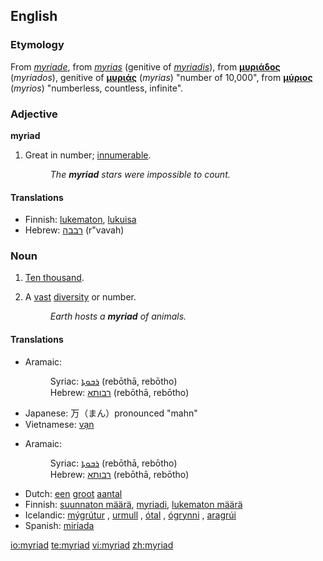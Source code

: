 {{wikipedia}}
==English==

===Etymology===
From {{MF.}} ''[[myriade]]'', from {{LL.}} ''[[myrias]]'' (genitive of ''[[myriadis]]''), from {{AGr.}} '''[[μυριάδος]]''' (''myriados''), genitive of '''[[μυριάς]]''' (''myrias'') "number of 10,000", from '''[[μύριος]]''' (''myrios'') "numberless, countless, infinite".

===Adjective===
'''myriad'''

# Great in number; [[innumerable]].
#: ''The '''myriad''' stars were impossible to count.''

====Translations====
*Finnish: [[lukematon]], [[lukuisa]]
*Hebrew: [[רבבה]] (r"vavah) {{f}}

===Noun===
{{en-noun}}

# {{archaic}} [[ten thousand|Ten thousand]].
# A [[vast]] [[diversity]] or number.
#: ''Earth hosts a '''myriad''' of animals.''

====Translations====
{{trans-top|ten thousand}}
*Aramaic:
*:Syriac: [[ܪܒܘܬܐ]] (rebōthā, rebōtho) {{f}}
*:Hebrew: [[רבותא]] (rebōthā, rebōtho) {{f}}
{{trans-mid}}
*Japanese: 万（まん）pronounced "mahn"
*Vietnamese: [[vạn]]
{{trans-bottom}}

{{trans-top|a vast diversity or number}}
*Aramaic:
*:Syriac: [[ܪܒܘܬܐ]] (rebōthā, rebōtho) {{f}}
*:Hebrew: [[רבותא]] (rebōthā, rebōtho) {{f}}
{{trans-mid}}
*Dutch: [[een]] [[groot]] [[aantal]]
*Finnish: [[suunnaton määrä]], [[myriadi]], [[lukematon määrä]]
*Icelandic: [[mýgrútur]] {{m}}, [[urmull]] {{f}}, [[ótal]] {{n}}, [[ógrynni]] {{n}}, [[aragrúi]] {{m}}
*Spanish: [[miríada]] {{f}}
{{trans-bottom}}

[[io:myriad]]
[[te:myriad]]
[[vi:myriad]]
[[zh:myriad]]